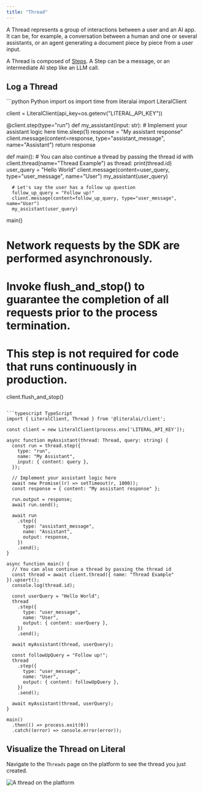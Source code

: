 ```yaml
---
title: "Thread"
---
```


A Thread represents a group of interactions between a user and an AI app. It can be, for example, a conversation between a human and one or several assistants, or an agent generating a document piece by piece from a user input.

A Thread is composed of [Steps](/concepts/step). A Step can be a message, or an intermediate AI step like an LLM call.

## Log a Thread

<CodeGroup>
```python Python
import os
import time
from literalai import LiteralClient

client = LiteralClient(api_key=os.getenv("LITERAL_API_KEY"))

@client.step(type="run")
def my_assistant(input: str):
    # Implement your assistant logic here
    time.sleep(1)
    response = "My assistant response"
    client.message(content=response, type="assistant_message", name="Assistant")
    return response

def main():
    # You can also continue a thread by passing the thread id
    with client.thread(name="Thread Example") as thread:
      print(thread.id)
      user_query = "Hello World"
      client.message(content=user_query, type="user_message", name="User")
      my_assistant(user_query)

      # Let's say the user has a follow up question
      follow_up_query = "Follow up!"
      client.message(content=follow_up_query, type="user_message", name="User")
      my_assistant(user_query)

main()
# Network requests by the SDK are performed asynchronously.
# Invoke flush_and_stop() to guarantee the completion of all requests prior to the process termination.
# This step is not required for code that runs continuously in production.
client.flush_and_stop()
```

```typescript TypeScript
import { LiteralClient, Thread } from '@literalai/client';

const client = new LiteralClient(process.env['LITERAL_API_KEY']);

async function myAssistant(thread: Thread, query: string) {
  const run = thread.step({
    type: "run",
    name: "My Assistant",
    input: { content: query },
  });

  // Implement your assistant logic here
  await new Promise((r) => setTimeout(r, 1000));
  const response = { content: "My assistant response" };

  run.output = response;
  await run.send();

  await run
    .step({
      type: "assistant_message",
      name: "Assistant",
      output: response,
    })
    .send();
}

async function main() {
  // You can also continue a thread by passing the thread id
  const thread = await client.thread({ name: "Thread Example" }).upsert();
  console.log(thread.id);

  const userQuery = "Hello World";
  thread
    .step({
      type: "user_message",
      name: "User",
      output: { content: userQuery },
    })
    .send();

  await myAssistant(thread, userQuery);

  const followUpQuery = "Follow up!";
  thread
    .step({
      type: "user_message",
      name: "User",
      output: { content: followUpQuery },
    })
    .send();

  await myAssistant(thread, userQuery);
}

main()
  .then(() => process.exit(0))
  .catch((error) => console.error(error));

```

</CodeGroup>

## Visualize the Thread on Literal

Navigate to the `Threads` page on the platform to see the thread you just created.

<Frame caption="Output on the platform">
  <img src="/images/thread-example.png" alt="A thread on the platform" />
</Frame>